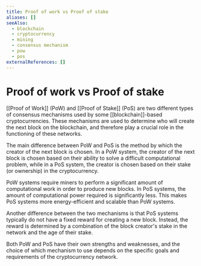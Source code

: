 ```yaml
---
title: Proof of work vs Proof of stake
aliases: []
seeAlso:
  - blockchain
  - cryptocurrency
  - mining
  - consensus mechanism
  - pow
  - pos
externalReferences: []
---
```


# Proof of work vs Proof of stake

\[\[Proof of Work]] (PoW) and \[\[Proof of Stake]] (PoS) are two different types of consensus mechanisms used by some \[\[blockchain]]-based cryptocurrencies. These mechanisms are used to determine who will create the next block on the blockchain, and therefore play a crucial role in the functioning of these networks.

The main difference between PoW and PoS is the method by which the creator of the next block is chosen. In a PoW system, the creator of the next block is chosen based on their ability to solve a difficult computational problem, while in a PoS system, the creator is chosen based on their stake (or ownership) in the cryptocurrency.

PoW systems require miners to perform a significant amount of computational work in order to produce new blocks. In PoS systems, the amount of computational power required is significantly less. This makes PoS systems more energy-efficient and scalable than PoW systems.

Another difference between the two mechanisms is that PoS systems typically do not have a fixed reward for creating a new block. Instead, the reward is determined by a combination of the block creator's stake in the network and the age of their stake.

Both PoW and PoS have their own strengths and weaknesses, and the choice of which mechanism to use depends on the specific goals and requirements of the cryptocurrency network.
